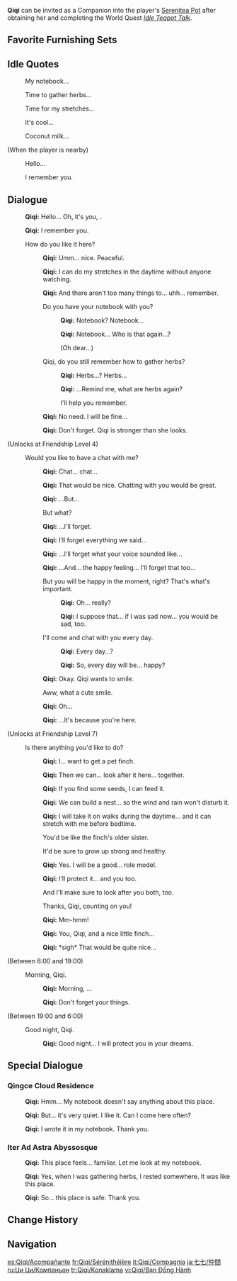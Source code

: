 {{CharacterTabs}}
{{Furnishing Infobox
|title          = Qiqi
|id             = 368123
|image          = Character Qiqi Thumb.png
|category       = Companion
|subcategory    = Companion
|quality        = 5
|adeptal_energy = 300
|load           = 1200
|description    = Character In-Residence
}}
'''Qiqi''' can be invited as a Companion into the player's [[Serenitea Pot]] after obtaining her and completing the World Quest ''[[Idle Teapot Talk]]''.

==Favorite Furnishing Sets==
{{HousingCompanion|favorite}}
{{Companion Favor Table}}

==Idle Quotes==
{{Dialogue Start}}
: {{DIcon|Idle}} My notebook...
: {{DIcon|Idle}} Time to gather herbs...
: {{DIcon|Idle}} Time for my stretches...
: {{DIcon|Idle}} It's cool...
: {{DIcon|Idle}} Coconut milk...

;(When the player is nearby)
: {{DIcon|Idle}} Hello...
: {{DIcon|Idle}} I remember you.
{{Dialogue End}}

==Dialogue==
{{Dialogue Start}}
:{{A|vo qiqi mimitomo hello 01.ogg}} '''Qiqi:''' Hello... Oh, it's you, {{Traveler}}.
:{{A|vo qiqi mimitomo hello 02.ogg}} '''Qiqi:''' I remember you.
:{{DIcon}} How do you like it here?
::{{A|vo qiqi mimitomo friendship1 01.ogg}} '''Qiqi:''' Umm... nice. Peaceful.
::{{A|vo qiqi mimitomo friendship1 02.ogg}} '''Qiqi:''' I can do my stretches in the daytime without anyone watching.
::{{A|vo qiqi mimitomo friendship1 03.ogg}} '''Qiqi:''' And there aren't too many things to... uhh... remember.
::{{DIcon}} Do you have your notebook with you?
:::{{A|vo qiqi mimitomo friendship1 04a 1.ogg}} '''Qiqi:''' Notebook? Notebook...
:::{{A|vo qiqi mimitomo friendship1 04a 2.ogg}} '''Qiqi:''' Notebook... Who is that again...?
:::{{DIcon}} (Oh dear...)
::{{DIcon}} Qiqi, do you still remember how to gather herbs?
:::{{A|vo qiqi mimitomo friendship1 04b 1.ogg}} '''Qiqi:''' Herbs...? Herbs...
:::{{A|vo qiqi mimitomo friendship1 04b 2.ogg}} '''Qiqi:''' ...Remind me, what are herbs again?
:::{{DIcon}} I'll help you remember.
::{{A|vo qiqi mimitomo friendship1 05.ogg}} '''Qiqi:''' No need. I will be fine...
::{{A|vo qiqi mimitomo friendship1 06.ogg}} '''Qiqi:''' Don't forget. Qiqi is stronger than she looks.
;(Unlocks at Friendship Level 4)
:{{DIcon}} Would you like to have a chat with me?
::{{A|vo qiqi mimitomo friendship2 01.ogg}} '''Qiqi:''' Chat... chat...
::{{A|vo qiqi mimitomo friendship2 02.ogg}} '''Qiqi:''' That would be nice. Chatting with you would be great.
::{{A|vo qiqi mimitomo friendship2 03.ogg}} '''Qiqi:''' ...But...
::{{DIcon}} But what?
::{{A|vo qiqi mimitomo friendship2 04.ogg}} '''Qiqi:''' ...I'll forget.
::{{A|vo qiqi mimitomo friendship2 05.ogg}} '''Qiqi:''' I'll forget everything we said...
::{{A|vo qiqi mimitomo friendship2 06.ogg}} '''Qiqi:''' ...I'll forget what your voice sounded like...
::{{A|vo qiqi mimitomo friendship2 07.ogg}} '''Qiqi:''' ...And... the happy feeling... I'll forget that too...
::{{DIcon}} But you will be happy in the moment, right? That's what's important.
:::{{A|vo qiqi mimitomo friendship2 08a 1.ogg}} '''Qiqi:''' Oh... really?
:::{{A|vo qiqi mimitomo friendship2 08a 2.ogg}} '''Qiqi:''' I suppose that... if I was sad now... you would be sad, too.
::{{DIcon}} I'll come and chat with you every day.
:::{{A|vo qiqi mimitomo friendship2 08b 1.ogg}} '''Qiqi:''' Every day...?
:::{{A|vo qiqi mimitomo friendship2 08b 2.ogg}} '''Qiqi:''' So, every day will be... happy?
::{{A|vo qiqi mimitomo friendship2 09.ogg}} '''Qiqi:''' Okay. Qiqi wants to smile.
::{{DIcon}} Aww, what a cute smile.
::{{A|vo qiqi mimitomo friendship2 10.ogg}} '''Qiqi:''' Oh...
::{{A|vo qiqi mimitomo friendship2 11.ogg}} '''Qiqi:''' ...It's because you're here.
;(Unlocks at Friendship Level 7)
:{{DIcon}} Is there anything you'd like to do?
::{{A|vo qiqi mimitomo friendship3 01.ogg}} '''Qiqi:''' I... want to get a pet finch.
::{{A|vo qiqi mimitomo friendship3 02.ogg}} '''Qiqi:''' Then we can... look after it here... together.
::{{A|vo qiqi mimitomo friendship3 03.ogg}} '''Qiqi:''' If you find some seeds, I can feed it.
::{{A|vo qiqi mimitomo friendship3 04.ogg}} '''Qiqi:''' We can build a nest... so the wind and rain won't disturb it.
::{{A|vo qiqi mimitomo friendship3 05.ogg}} '''Qiqi:''' I will take it on walks during the daytime... and it can stretch with me before bedtime.
::{{DIcon}} You'd be like the finch's older sister.
::{{DIcon}} It'd be sure to grow up strong and healthy.
::{{A|vo qiqi mimitomo friendship3 06.ogg}} '''Qiqi:''' Yes. I will be a good... role model.
::{{A|vo qiqi mimitomo friendship3 07.ogg}} '''Qiqi:''' I'll protect it... and you too.
::{{DIcon}} And I'll make sure to look after you both, too.
::{{DIcon}} Thanks, Qiqi, counting on you!
::{{A|vo qiqi mimitomo friendship3 08.ogg}} '''Qiqi:''' Mm-hmm!
::{{A|vo qiqi mimitomo friendship3 09.ogg}} '''Qiqi:''' You, Qiqi, and a nice little finch...
::{{A|vo qiqi mimitomo friendship3 10.ogg}} '''Qiqi:''' *sigh* That would be quite nice...
;<nowiki>(Between 6:00 and 19:00)</nowiki>
:{{DIcon}} Morning, Qiqi.
::{{A|vo qiqi mimitomo morning 01.ogg}} '''Qiqi:''' Morning, {{Traveler}}...
::{{A|vo qiqi mimitomo morning 02.ogg}} '''Qiqi:''' Don't forget your things.
;<nowiki>(Between 19:00 and 6:00)</nowiki>
:{{DIcon}} Good night, Qiqi.
::{{A|vo qiqi mimitomo night 01.ogg}} '''Qiqi:''' Good night... I will protect you in your dreams.
{{Dialogue End}}

==Special Dialogue==
{{HousingCompanion|special}}

===Qingce Cloud Residence===
{{Dialogue Start}}
:{{A|vo mimitomo ly qiqi village 01.ogg}} '''Qiqi:''' Hmm... My notebook doesn't say anything about this place.
:{{A|vo mimitomo ly qiqi village 02.ogg}} '''Qiqi:''' But... it's very quiet. I like it. Can I come here often?
:{{A|vo mimitomo ly qiqi village 03.ogg}} '''Qiqi:''' I wrote it in my notebook. Thank you.
{{Dialogue End}}

===Iter Ad Astra Abyssosque===
{{Dialogue Start}}
:{{A|vo mimitomo ly qiqi adventure 01.ogg}} '''Qiqi:''' This place feels... familiar. Let me look at my notebook.
:{{A|vo mimitomo ly qiqi adventure 02.ogg}} '''Qiqi:''' Yes, when I was gathering herbs, I rested somewhere. It was like this place.
:{{A|vo mimitomo ly qiqi adventure 03.ogg}} '''Qiqi:''' So... this place is safe. Thank you.
{{Dialogue End}}

==Change History==
{{Change History|1.6}}

==Navigation==
{{Furnishing Navbox/Living|Companion}}

[[es:Qiqi/Acompañante]]
[[fr:Qiqi/Sérénithéière]]
[[it:Qiqi/Compagnia]]
[[ja:七七/仲間]]
[[ru:Ци Ци/Компаньон]]
[[tr:Qiqi/Konaklama]]
[[vi:Qiqi/Bạn Đồng Hành]]
